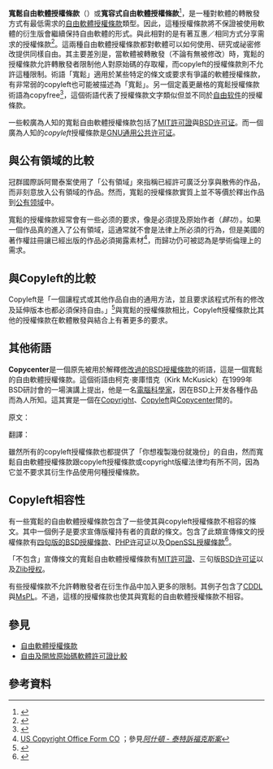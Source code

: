 {{roughtranslation|time=2015-08-31T15:31:05+00:00}}
{{NoteTA|G1=IT|G2=FL}}
'''寬鬆自由軟體授權條款'''（{{lang-en|Permissive free software licence}}）或'''寬容式自由軟體授權條款'''<ref>{{cite web |title=為什麼要用著作傳 (Copyleft)？ |url=https://www.gnu.org/philosophy/why-copyleft.zh-tw.html |website=www.gnu.org |language=zh-tw |accessdate=2019-04-23 |archive-date=2019-04-16 |archive-url=https://web.archive.org/web/20190416172911/https://www.gnu.org/philosophy/why-copyleft.zh-tw.html |dead-url=no }}</ref>，是一種對軟體的轉散發方式有最低需求的[[自由軟體授權條款|自由軟體授權條款]]類型。因此，這種授權條款將不保證被使用軟體的衍生版會繼續保持自由軟體的形式。與此相對的是有著互惠／相同方式分享需求的授權條款<ref name="Categories of free and nonfree software">{{cite web|title=Categories of free and nonfree software|url=https://www.gnu.org/philosophy/categories.html|accessdate=2015-08-31|archive-date=2016-07-10|archive-url=https://web.archive.org/web/20160710091657/http://www.gnu.org/philosophy/categories.html|dead-url=no}}</ref>。這兩種自由軟體授權條款都對軟體可以如何使用、研究或祕密修改提供同樣自由。其主要差別是，當軟體被轉散發（不論有無被修改）時，寬鬆的授權條款允許轉散發者限制他人對原始碼的存取權，而copyleft的授權條款則不允許這種限制。術語「寬鬆」適用於某些特定的條文或要求有爭議的軟體授權條款，有非常弱的copyleft也可能被描述為「寬鬆」。另一個定義更嚴格的寬鬆授權條款術語為copyfree<ref name="Copyfree Standard Definition">{{cite web|title=Copyfree Standard Definition|url=http://copyfree.org/standard|publisher=Copyfree Initiative|accessdate=2015-08-31|archive-date=2011-10-05|archive-url=https://web.archive.org/web/20111005025901/http://copyfree.org/standard/|dead-url=no}}</ref>，這個術語代表了授權條款文字類似但並不同於[[自由软件|自由软件]]的授權條款。

一些較廣為人知的寬鬆自由軟體授權條款包括了[[MIT許可證|MIT許可證]]與[[BSD许可证|BSD许可证]]。而一個廣為人知的''copyleft''授權條款是[[GNU通用公共许可证|GNU通用公共许可证]]。

==與公有領域的比較==
冠群國際訴阿爾泰案使用了「公有領域」來指稱已經許可廣泛分享與散佈的作品，而非刻意放入公有領域的作品。然而，寬鬆的授權條款實質上並不等價於釋出作品到[[公有领域|公有领域]]中。

寬鬆的授權條款經常會有一些必须的要求，像是必須提及原始作者（''歸功''）。如果一個作品真的進入了公有領域，這通常就不會是法律上所必須的行為，但是美國的著作權註冊讓已經出版的作品必須揭露素材<ref>[http://www.copyright.gov/forms/notice.html US Copyright Office Form CO] {{Wayback|url=http://www.copyright.gov/forms/notice.html |date=20190503100246 }}；參見''[[dBase|阿什頓 - 泰特訴福克斯案]]''</ref>，而歸功仍可被認為是學術倫理上的需求。

==與Copyleft的比較==
{{Further|Copyleft}}

Copyleft是「一個讓程式或其他作品自由的通用方法，並且要求該程式所有的修改及延伸版本也都必須保持自由。」<ref>{{cite web|title=What is Copyleft|url=https://www.gnu.org/copyleft/copyleft.html|publisher=GNU|accessdate=2011-04-21|archive-date=2018-06-18|archive-url=https://web.archive.org/web/20180618030401/http://www.gnu.org/copyleft/copyleft.html|dead-url=no}}</ref>與寬鬆的授權條款相比，Copyleft授權條款比其他的授權條款在軟體散發與結合上有著更多的要求。

==其他術語==

'''Copycenter'''是一個原先被用於解釋[[BSD许可证|修改過的BSD授權條款]]的術語，這是一個寬鬆的自由軟體授權條款。這個術語由柯克·麥庫惜克（Kirk McKusick）在1999年BSD研討會的一場演講上提出，他是一名[[電腦科學家|電腦科學家]]，因在BSD上开发各種作品而為人所知。這其實是一個在[[Copyright|Copyright]]、[[Copyleft|Copyleft]]與[[复印机|Copycenter]]間的{{link-en|文字遊戲|word play}}。

原文：{{quote|The way it was characterized politically, you had copyright, which is what the big companies use to lock everything up; you had copyleft, which is free software's way of making sure they can't lock it up; and then [[Berkeley_Software_Distribution|Berkeley]] had what we called "copycenter", which is ‘take it down to the copy center and make as many copies as you want.’|Kirk McKusick|BSDCon 1999<ref>{{Cite web | year = 2006 | author = The Jargon File contributors | url = http://catb.org/~esr/jargon/html/C/copycenter.html | title = copycenter | work = The Jargon File | publisher = 埃里克·雷蒙 | accessdate = 2006-06-14 | archive-date = 2011-08-05 | archive-url = https://web.archive.org/web/20110805004544/http://catb.org/~esr/jargon/html/C/copycenter.html | dead-url = no }}</ref>}}

翻譯：{{quote|正式一点，可以形象地说：你有了大公司用來鎖定一切行動的Copyright；也有以自由軟體的方式來確保那些行动無法被鎖定的Copyleft；於是[[BSD|伯克利加州大学]]就有了我們現在所謂的copycenter，意即「把它放進影印機裡，然後你想複製幾份就幾份吧。」|柯克·麥庫惜克|BSDCon 1999}}

雖然所有的copyleft授權條款也都提供了「你想複製幾份就幾份」的自由，然而寬鬆自由軟體授權條款跟copyleft授權條款或copyright版權法律均有所不同，因為它並不要求其衍生作品使用何種授權條款。

==Copyleft相容性==
有一些寬鬆的自由軟體授權條款包含了一些使其與copyleft授權條款不相容的條文。其中一個例子是要求宣傳版權持有者的貢獻的條文。包含了此類宣傳條文的授權條款有[[BSD许可证#柏克萊加州大学宣传条款|四句版的BSD授權條款]]、[[PHP许可证|PHP许可证]]以及[[OpenSSL|OpenSSL授權條款]]<ref>{{cite web|title=OpenSSL|url=https://publib.boulder.ibm.com/tividd/td/ITAME/SC32-1362-00/zh_TW/HTML/am51_install257.htm|publisher=IBM|accessdate=2015-08-31}}</ref>。

「不包含」宣傳條文的寬鬆自由軟體授權條款有[[MIT許可證|MIT許可證]]、三句版[[BSD许可证|BSD许可证]]以及[[Zlib授权|Zlib授权]]。

有些授權條款不允許轉散發者在衍生作品中加入更多的限制。其例子包含了[[通用开发与散布许可证|CDDL]]與[[共享源代码|MsPL]]。不過，這樣的授權條款也使其與寬鬆的自由軟體授權條款不相容。

== 參見 ==
{{Wikibooks|FOSS Licensing|FOSS Licensing|en}}
{{Portal|自由軟體}}

*[[自由軟體授權條款|自由軟體授權條款]]
*[[自由及開放原始碼軟體許可證比較|自由及開放原始碼軟體許可證比較]]

==參考資料==
{{Reflist}}

{{FOSS}}